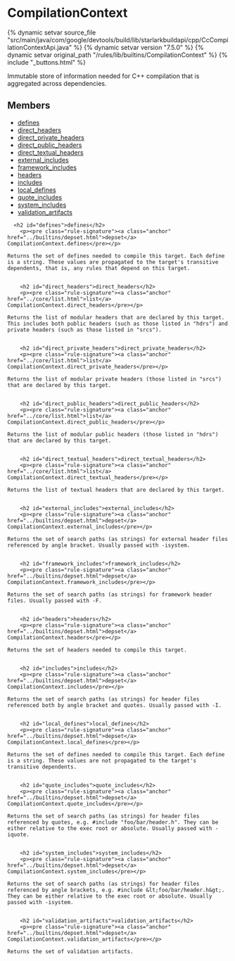 <html devsite>
<head>
  <meta name="project_path" value="/_project.yaml">
  <meta name="book_path" value="/versions/7.5.0/_book.yaml">
</head>
<body>

<h1 class="page-title" id="modules.CompilationContext">CompilationContext</h1>

{% dynamic setvar source_file "src/main/java/com/google/devtools/build/lib/starlarkbuildapi/cpp/CcCompilationContextApi.java" %}
{% dynamic setvar version "7.5.0" %}
{% dynamic setvar original_path "/rules/lib/builtins/CompilationContext" %}
{% include "_buttons.html" %}
<!-- {% raw %} -->

Immutable store of information needed for C++ compilation that is aggregated across dependencies.

<h2>Members</h2>
<ul>
    <li>
    <a href="#defines">defines</a>
  </li>
      <li>
    <a href="#direct_headers">direct_headers</a>
  </li>
      <li>
    <a href="#direct_private_headers">direct_private_headers</a>
  </li>
      <li>
    <a href="#direct_public_headers">direct_public_headers</a>
  </li>
      <li>
    <a href="#direct_textual_headers">direct_textual_headers</a>
  </li>
      <li>
    <a href="#external_includes">external_includes</a>
  </li>
      <li>
    <a href="#framework_includes">framework_includes</a>
  </li>
      <li>
    <a href="#headers">headers</a>
  </li>
      <li>
    <a href="#includes">includes</a>
  </li>
      <li>
    <a href="#local_defines">local_defines</a>
  </li>
      <li>
    <a href="#quote_includes">quote_includes</a>
  </li>
      <li>
    <a href="#system_includes">system_includes</a>
  </li>
      <li>
    <a href="#validation_artifacts">validation_artifacts</a>
  </li>
  </ul>

      <h2 id="defines">defines</h2>
        <p><pre class="rule-signature"><a class="anchor" href="../builtins/depset.html">depset</a> CompilationContext.defines</pre></p>

    Returns the set of defines needed to compile this target. Each define is a string. These values are propagated to the target's transitive dependents, that is, any rules that depend on this target.


        <h2 id="direct_headers">direct_headers</h2>
        <p><pre class="rule-signature"><a class="anchor" href="../core/list.html">list</a> CompilationContext.direct_headers</pre></p>

    Returns the list of modular headers that are declared by this target. This includes both public headers (such as those listed in "hdrs") and private headers (such as those listed in "srcs").


        <h2 id="direct_private_headers">direct_private_headers</h2>
        <p><pre class="rule-signature"><a class="anchor" href="../core/list.html">list</a> CompilationContext.direct_private_headers</pre></p>

    Returns the list of modular private headers (those listed in "srcs") that are declared by this target.


        <h2 id="direct_public_headers">direct_public_headers</h2>
        <p><pre class="rule-signature"><a class="anchor" href="../core/list.html">list</a> CompilationContext.direct_public_headers</pre></p>

    Returns the list of modular public headers (those listed in "hdrs") that are declared by this target.


        <h2 id="direct_textual_headers">direct_textual_headers</h2>
        <p><pre class="rule-signature"><a class="anchor" href="../core/list.html">list</a> CompilationContext.direct_textual_headers</pre></p>

    Returns the list of textual headers that are declared by this target.


        <h2 id="external_includes">external_includes</h2>
        <p><pre class="rule-signature"><a class="anchor" href="../builtins/depset.html">depset</a> CompilationContext.external_includes</pre></p>

    Returns the set of search paths (as strings) for external header files referenced by angle bracket. Usually passed with -isystem.


        <h2 id="framework_includes">framework_includes</h2>
        <p><pre class="rule-signature"><a class="anchor" href="../builtins/depset.html">depset</a> CompilationContext.framework_includes</pre></p>

    Returns the set of search paths (as strings) for framework header files. Usually passed with -F.


        <h2 id="headers">headers</h2>
        <p><pre class="rule-signature"><a class="anchor" href="../builtins/depset.html">depset</a> CompilationContext.headers</pre></p>

    Returns the set of headers needed to compile this target.


        <h2 id="includes">includes</h2>
        <p><pre class="rule-signature"><a class="anchor" href="../builtins/depset.html">depset</a> CompilationContext.includes</pre></p>

    Returns the set of search paths (as strings) for header files referenced both by angle bracket and quotes. Usually passed with -I.


        <h2 id="local_defines">local_defines</h2>
        <p><pre class="rule-signature"><a class="anchor" href="../builtins/depset.html">depset</a> CompilationContext.local_defines</pre></p>

    Returns the set of defines needed to compile this target. Each define is a string. These values are not propagated to the target's transitive dependents.


        <h2 id="quote_includes">quote_includes</h2>
        <p><pre class="rule-signature"><a class="anchor" href="../builtins/depset.html">depset</a> CompilationContext.quote_includes</pre></p>

    Returns the set of search paths (as strings) for header files referenced by quotes, e.g. #include "foo/bar/header.h". They can be either relative to the exec root or absolute. Usually passed with -iquote.


        <h2 id="system_includes">system_includes</h2>
        <p><pre class="rule-signature"><a class="anchor" href="../builtins/depset.html">depset</a> CompilationContext.system_includes</pre></p>

    Returns the set of search paths (as strings) for header files referenced by angle brackets, e.g. #include &lt;foo/bar/header.h&gt;. They can be either relative to the exec root or absolute. Usually passed with -isystem.


        <h2 id="validation_artifacts">validation_artifacts</h2>
        <p><pre class="rule-signature"><a class="anchor" href="../builtins/depset.html">depset</a> CompilationContext.validation_artifacts</pre></p>

    Returns the set of validation artifacts.



</body>
</html>

<!-- {% endraw %} -->
